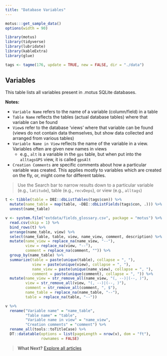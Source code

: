```yaml
---
title: "Database Variables"
---
```


```r
motus:::get_sample_data()
options(width = 90)

library(motus)
library(tidyverse)
library(lubridate)
library(kableExtra)
library(glue)

tags <- tagme(176, update = TRUE, new = FALSE, dir = "./data")
```

## Variables

This table lists all variables present in .motus SQLite databases. 

**Notes:**

- `Variable Name` refers to the name of a variable (column/field) in a table
- `Table Name` reflects the tables (actual database tables) where that variable can be found
- `View`s refer to the database 'views' where that variable can be found 
  (views do not contain data themselves, but show data collected and arranged 
  from various tables)
- `Variable Name in View` reflects the name of the variable in a view. 
  Variables often are given new names in views
  - e.g., `alt` is a variable in the `gps` table, 
  but when put into the `alltagsGPS` view, it is called `gpsAlt`
- `Creation Comments` are specific comments about how a particular variable was
  created. This applies mostly to variables which are created on the fly, or, 
  might come for different tables. 
  
> Use the Search bar to narrow results down to a particular variable (e.g., `latitude`),
> table (e.g., `recvDeps`), or view (e.g., `alltags`)


```r
t <- tibble(table = DBI::dbListTables(tags$con)) %>%
  mutate(name_table = map(table, ~DBI::dbListFields(tags$con, .))) %>%
  unnest(name_table)

v <- system.file("extdata/fields_glossary.csv", package = "motus") %>%
  read.csv(skip = 1) %>%
  bind_rows(t) %>%
  arrange(name_table, view) %>%
  select(name_table, table, view, name_view, comment, description) %>%
  mutate(name_view = replace_na(name_view, "--"),
         view = replace_na(view, "--"),
         comment = replace_na(comment, "")) %>%
  group_by(name_table) %>%
  summarize(table = paste(unique(table), collapse = ", "),
            view = paste(unique(view), collapse = ", "),
            name_view = paste(unique(name_view), collapse = ", "), 
            comment = paste(unique(comment), collapse = ", ")) %>%
  mutate(name_view = str_remove_all(name_view, "(, --)|(--, )"),
         view = str_remove_all(view, "(, --)|(--, )"),
         comment = str_remove_all(comment, ", $"),
         name_table = replace_na(name_table, "--"),
         table = replace_na(table, "--"))

v %>%
  rename("Variable name" = "name_table", 
         "Table name" = "table",
         "Variable name in view" = "name_view",
         "Creation comments" = "comment") %>%
  rename_all(tools::toTitleCase) %>%
  DT::datatable(options = list(pageLength = nrow(v), dom = "ft"), 
                rownames = FALSE)
```

> **What Next?** [Explore all articles](index.html)
